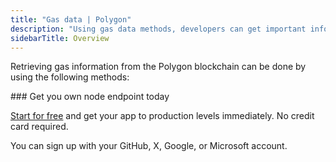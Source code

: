 ---
title: "Gas data | Polygon"
description: "Using gas data methods, developers can get important information about the gas prices and estimated gas required for transactions on the Polygon blockchain. This information is crucial in building efficient and cost-effective decentralized applications on the Polygon network."
sidebarTitle: Overview
---


Retrieving gas information from the Polygon blockchain can be done by using the following methods:

<CardGroup>
<Card title="eth_estimateGas" href="/api-reference/polygon_node_api/gas_data/eth_estimateGas" icon="angle-right" iconType="solid" horizontal />
<Card title="eth_gasPrice" href="/api-reference/polygon_node_api/gas_data/eth_gasPrice" icon="angle-right" iconType="solid" horizontal />
</CardGroup>

<Check>
  ### Get you own node endpoint today

  [Start for free](https://console.chainstack.com/) and get your app to production levels immediately. No credit card required.

  You can sign up with your GitHub, X, Google, or Microsoft account.
</Check>
